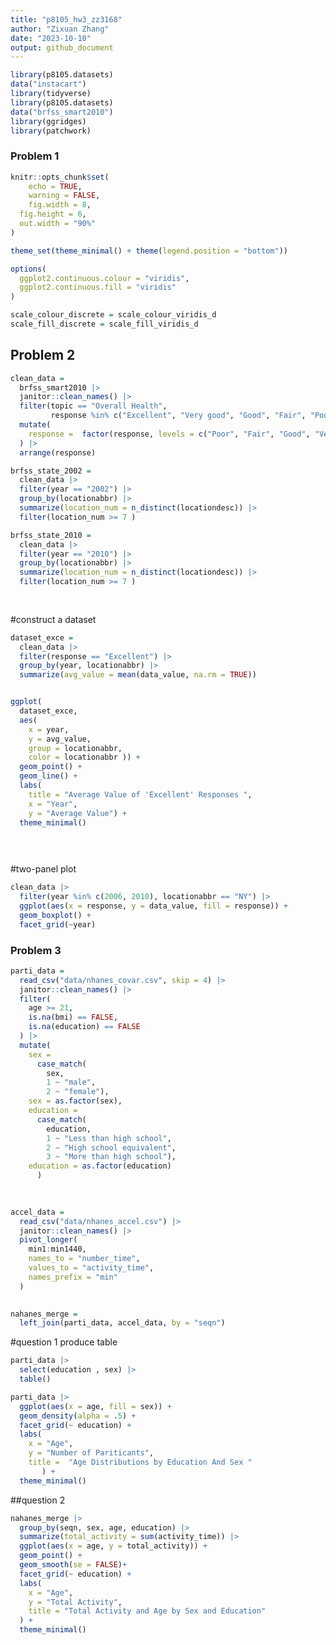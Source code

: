 ```yaml
---
title: "p8105_hw3_zz3168"
author: "Zixuan Zhang"
date: "2023-10-10"
output: github_document
---
```



```r
library(p8105.datasets)
data("instacart")
library(tidyverse)
library(p8105.datasets)
data("brfss_smart2010")
library(ggridges)
library(patchwork)

```

### Problem 1


```r



knitr::opts_chunk$set(
	echo = TRUE,
	warning = FALSE,
	fig.width = 8, 
  fig.height = 6,
  out.width = "90%"
)

theme_set(theme_minimal() + theme(legend.position = "bottom"))

options(
  ggplot2.continuous.colour = "viridis",
  ggplot2.continuous.fill = "viridis"
)

scale_colour_discrete = scale_colour_viridis_d
scale_fill_discrete = scale_fill_viridis_d
```



## Problem 2
```r
clean_data = 
  brfss_smart2010 |> 
  janitor::clean_names() |> 
  filter(topic == "Overall Health", 
         response %in% c("Excellent", "Very good", "Good", "Fair", "Poor")) |> 
  mutate(
    response =  factor(response, levels = c("Poor", "Fair", "Good", "Very good", "Excellent"))
  ) |> 
  arrange(response)

```


```r
brfss_state_2002 = 
  clean_data |> 
  filter(year == "2002") |> 
  group_by(locationabbr) |> 
  summarize(location_num = n_distinct(locationdesc)) |> 
  filter(location_num >= 7 )

brfss_state_2010 = 
  clean_data |> 
  filter(year == "2010") |> 
  group_by(locationabbr) |> 
  summarize(location_num = n_distinct(locationdesc)) |> 
  filter(location_num >= 7 )
  
  
```


#construct a dataset
```r
dataset_exce =
  clean_data |> 
  filter(response == "Excellent") |> 
  group_by(year, locationabbr) |>
  summarize(avg_value = mean(data_value, na.rm = TRUE))


ggplot(
  dataset_exce, 
  aes(
    x = year, 
    y = avg_value, 
    group = locationabbr, 
    color = locationabbr )) +
  geom_point() +
  geom_line() +
  labs(
    title = "Average Value of 'Excellent' Responses ", 
    x = "Year",
    y = "Average Value") +
  theme_minimal()

  
   
```


#two-panel plot 
```r
clean_data |> 
  filter(year %in% c(2006, 2010), locationabbr == "NY") |> 
  ggplot(aes(x = response, y = data_value, fill = response)) +
  geom_boxplot() +
  facet_grid(~year)
```


### Problem 3

```r
parti_data =
  read_csv("data/nhanes_covar.csv", skip = 4) |> 
  janitor::clean_names() |> 
  filter(
    age >= 21,
    is.na(bmi) == FALSE,
    is.na(education) == FALSE
  ) |> 
  mutate(
    sex = 
      case_match(
        sex,
        1 ~ "male",
        2 ~ "female"),
    sex = as.factor(sex),
    education = 
      case_match(
        education, 
        1 ~ "Less than high school",
        2 ~ "High school equivalent",
        3 ~ "More than high school"),
    education = as.factor(education)
      )
        
      

accel_data = 
  read_csv("data/nhanes_accel.csv") |> 
  janitor::clean_names() |> 
  pivot_longer(
    min1:min1440,
    names_to = "number_time",
    values_to = "activity_time",
    names_prefix = "min"
  )
  

nahanes_merge = 
  left_join(parti_data, accel_data, by = "seqn")
```

#question 1 produce table
```r
parti_data |> 
  select(education , sex) |> 
  table()
```

```r
parti_data |> 
  ggplot(aes(x = age, fill = sex)) +
  geom_density(alpha = .5) +
  facet_grid(~ education) +
  labs(
    x = "Age",
    y = "Number of Pariticants",
    title =  "Age Distributions by Education And Sex "
       ) +
  theme_minimal()

```

##question 2 
```r
nahanes_merge |> 
  group_by(seqn, sex, age, education) |> 
  summarize(total_activity = sum(activity_time)) |> 
  ggplot(aes(x = age, y = total_activity)) +
  geom_point() +
  geom_smooth(se = FALSE)+
  facet_grid(~ education) +
  labs(
    x = "Age",
    y = "Total Activity",
    title = "Total Activity and Age by Sex and Education"
  ) +
  theme_minimal()
  
```

